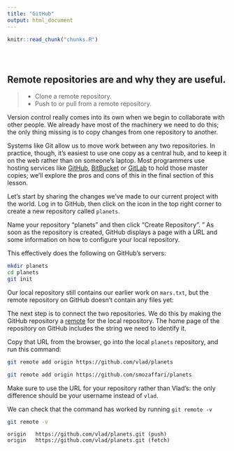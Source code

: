 ```yaml
---
title: "GitHub"
output: html_document
---
```


<!-- The file analysis/chunks.R contains chunks that define default settings
shared across the workflowr files. -->
```r
knitr::read_chunk("chunks.R")
```

<!-- Update knitr chunk options -->
```r
```

<!-- Insert the date the file was last updated -->
```r
```

<!-- Insert the code version (Git commit SHA1) if Git repository exists and R
 package git2r is installed -->
```r
```

<!-- Add your analysis here -->
## Remote repositories are and why they are useful.
> *   Clone a remote repository. 
> *   Push to or pull from a remote repository.

Version control really comes into its own
when we begin to collaborate with other people.
We already have most of the machinery we need to do this;
the only thing missing is to copy changes from one repository to another.

Systems like Git allow us to move work between any two repositories.
In practice,
though,
it's easiest to use one copy as a central hub,
and to keep it on the web rather than on someone's laptop.
Most programmers use hosting services like
[GitHub](http://github.com),
[BitBucket](http://bitbucket.org) or
[GitLab](http://gitlab.com/)
to hold those master copies;
we'll explore the pros and cons of this in the final section of this lesson.

Let's start by sharing the changes we've made to our current project with the world.
Log in to GitHub,
then click on the icon in the top right corner to create a new repository called `planets`.  

Name your repository "planets" and then click "Create Repository".  "
As soon as the repository is created,
GitHub displays a page with a URL and some information on how to configure your local repository.  

This effectively does the following on GitHub's servers:

```bash
mkdir planets
cd planets
git init
```

Our local repository still contains our earlier work on `mars.txt`,
but the remote repository on GitHub doesn't contain any files yet:

The next step is to connect the two repositories.
We do this by making the GitHub repository a [remote](reference.html#remote)
for the local repository.
The home page of the repository on GitHub includes
the string we need to identify it.  

Copy that URL from the browser,
go into the local `planets` repository,
and run this command:

```bash
git remote add origin https://github.com/vlad/planets
```

```bash
git remote add origin https://github.com/smozaffari/planets
```

Make sure to use the URL for your repository rather than Vlad's:
the only difference should be your username instead of `vlad`.

We can check that the command has worked by running `git remote -v`

```bash
git remote -v
```

```output
origin   https://github.com/vlad/planets.git (push)
origin   https://github.com/vlad/planets.git (fetch)
```

